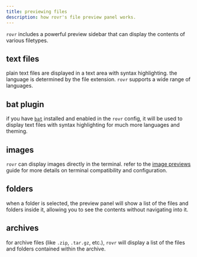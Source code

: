 ```yaml
---
title: previewing files
description: how rovr's file preview panel works.
---
```


`rovr` includes a powerful preview sidebar that can display the contents of various filetypes.

## text files

plain text files are displayed in a text area with syntax highlighting. the language is determined by the file extension. `rovr` supports a wide range of languages.

## bat plugin

if you have [`bat`](/features/plugins#bat) installed and enabled in the `rovr` config, it will be used to display text files with syntax highlighting for much more languages and theming.

## images

`rovr` can display images directly in the terminal. refer to the [image previews](/features/image-previews) guide for more details on terminal compatibility and configuration.

## folders

when a folder is selected, the preview panel will show a list of the files and folders inside it, allowing you to see the contents without navigating into it.

## archives

for archive files (like `.zip`, `.tar.gz`, etc.), `rovr` will display a list of the files and folders contained within the archive.
